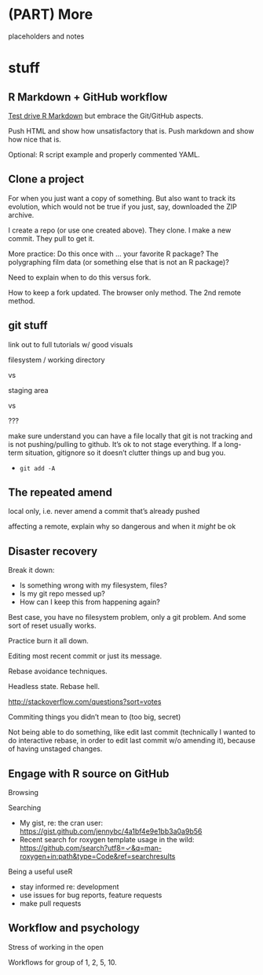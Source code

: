 # (PART) More {-} 

placeholders and notes

# stuff

## R Markdown + GitHub workflow

[Test drive R Markdown](block007_first-use-rmarkdown.html) but embrace the Git/GitHub aspects.

Push HTML and show how unsatisfactory that is. Push markdown and show how nice that is.

Optional: R script example and properly commented YAML.

## Clone a project

For when you just want a copy of something. But also want to track its evolution, which would not be true if you just, say, downloaded the ZIP archive.

I create a repo (or use one created above). They clone. I make a new commit. They pull to get it.

More practice: Do this once with ... your favorite R package? The polygraphing film data (or something else that is not an R package)?

Need to explain when to do this versus fork.

How to keep a fork updated. The browser only method. The 2nd remote method.

## git stuff

link out to full tutorials w/ good visuals

filesystem / working directory

vs

staging area

vs

???

make sure understand you can have a file locally that git is not tracking and is not pushing/pulling to github.  It's ok to not stage everything. If a long-term situation, gitignore so it doesn't clutter things up and bug you.

  * `git add -A` 

## The repeated amend

local only, i.e. never amend a commit that's already pushed

affecting a remote, explain why so dangerous and when it *might* be ok

## Disaster recovery

Break it down:

  * Is something wrong with my filesystem, files?
  * Is my git repo messed up?
  * How can I keep this from happening again?
  
Best case, you have no filesystem problem, only a git problem. And some sort of reset usually works.

Practice burn it all down.

Editing most recent commit or just its message.

Rebase avoidance techniques.

Headless state. Rebase hell.

<http://stackoverflow.com/questions?sort=votes>

Commiting things you didn't mean to (too big, secret)

Not being able to do something, like edit last commit (technically I wanted to do interactive rebase, in order to edit last commit w/o amending it), because of having unstaged changes.

## Engage with R source on GitHub

Browsing

Searching

  * My gist, re: the cran user: <https://gist.github.com/jennybc/4a1bf4e9e1bb3a0a9b56>
  * Recent search for roxygen template usage in the wild: <https://github.com/search?utf8=✓&q=man-roxygen+in:path&type=Code&ref=searchresults>

Being a useful useR

  * stay informed re: development
  * use issues for bug reports, feature requests
  * make pull requests
  
## Workflow and psychology

Stress of working in the open

Workflows for group of 1, 2, 5, 10.
